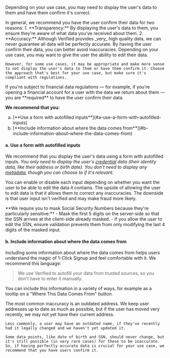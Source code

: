 
Depending on your use case, you may need to display the user's data to them and have them confirm it's correct.

<Admonition type="tip" title="Why We Recommend You Do This">
    In general, we recommend you have the user confirm their data for two reasons:
    1. **Transparency:** By displaying the user's data to them, you ensure they're aware of what data you've received about them.
    2. **Accuracy:** Although Verified provides _very_ high quality data, we can never guarantee all data will be perfectly accurate. By having the user confirm their data, you can better avoid inaccuracies. Depending on your use case, you may want to give the user the ability to edit their data.

    However, for some use cases, it may be appropriate and make more sense to not display the user's data to them or have them confirm it. Choose the approach that's best for your use case, but make sure it's compliant with regulations.
</Admonition>

<Admonition type="warning" title="You May Be Required to Do This">
    If you're subject to financial data regulations — for example, if you're opening a financial account for a user with the data we return about them — you are **required** to have the user confirm their data. 
</Admonition>

**We recommend that you:** 
<ol type="a">
    <li>[**Use a form with autofilled inputs**](#a-use-a-form-with-autofilled-inputs)</li>
    <li>[**Include information about where the data comes from**](#b-include-information-about-where-the-data-comes-from)</li>
</ol>

#### a. Use a form with autofilled inputs

We recommend that you display the user's data using a form with autofilled inputs. _You only need to display the user's [credential](/types#credentials) data (their identity data, like their address or birth date). You don't need to display any [metadata](/types#metadata), though you can choose to if it's relevant._

You can enable or disable each input depending on whether you want the user to be able to edit the data it contains. The upside of allowing the user to edit data is that it allows them to correct any inaccuracies. The downside is that user input isn't verified and may make fraud more likely.

<Admonition type="danger" title="Mask Social Security Numbers">
    **We require you to mask Social Security Numbers because they're particularly sensitive:**
    - Mask the first 5 digits on the server-side so that the SSN arrives at the client-side already masked.
    - If you allow the user to edit the SSN, ensure validation prevents them from only modifying the last 4 digits of the masked input.
</Admonition>

#### b. Include information about where the data comes from

Including some information about where the data comes from helps users understand the magic of 1-Click Signup and feel comfortable with it. We recommend this language:
> We use Verified to autofill your data from trusted sources, so you don't have to enter it manually.

You can include this information in a variety of ways, for example as a tooltip on a "Where This Data Comes From" button.

<Admonition type="info" title="Possible Data Inaccuracies">
    The most common inaccuracy is an outdated address. We keep user addresses up to date as much as possible, but if the user has moved very recently, we may not yet have their current address.

    Less commonly, a user may have an outdated name, if they've recently had it legally changed and we haven't yet updated it.

    Some data points, like date of birth and SSN, should never change, but it's still possible (in very rare cases) for these to be inaccurate. So, if having perfectly accurate data is crucial for your use case, we recommend that you have users confirm it.
</Admonition>